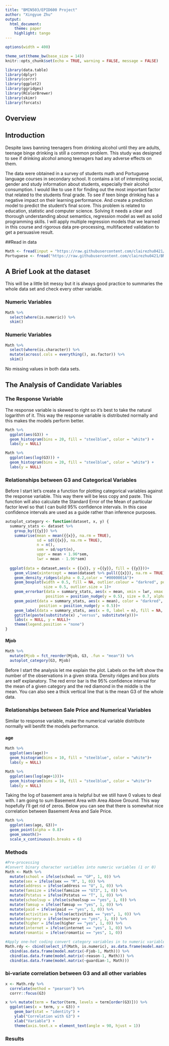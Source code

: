 ```yaml
---
title: "BMIN503/EPID600 Project"
author: "Xingyue Zhu"
output: 
  html_document:
    theme: paper 
    highlight: tango
---
```

```r
options(width = 400)
```  
```r
theme_set(theme_bw(base_size = 14))
knitr::opts_chunk$set(echo = TRUE, warning = FALSE, message = FALSE)
```

```r
library(data.table)
library(dplyr)
library(corrr)
library(ggplot2)
library(ggridges)
library(RColorBrewer)
library(skimr)
library(forcats)
```

## Overview

## Introduction 
Despite laws banning teenagers from drinking alcohol until they are adults, teenage binge drinking is still a common problem. This study was designed to see if drinking alcohol among teenagers had any adverse effects on them.

The data were obtained in a survey of students math and Portuguese language courses in secondary school. It contains a lot of interesting social, gender and study information about students, especially their alcohol consumption. I would like to use it for finding out the most important factor that related to the students final grade. To see if teen binge drinking has a negative impact on their learning performance. And create a prediction model to predict the student's final score. This problem is related to education, statistic and computer science. Solving it needs a clear and thorough understanding about semantics, regression model as well as solid programming skills. I will apply multiple regression models that we learned in this course and rigorous data pre-processing, multifaceted validation to get a persuasive result.

##Read in data
```r
Math <- fread(input = "https://raw.githubusercontent.com/clairezhu0421/BMIN503_Final_Project/master/raw_data/student-mat.csv", sep = ",", header = T)
Portuguese <- fread("https://raw.githubusercontent.com/clairezhu0421/BMIN503_Final_Project/master/raw_data/student-por.csv", sep = ",", header = T)
```

## A Brief Look at the dataset
This will be a little bit messy but it is always good practice to summaries the whole data set and check every other variable.

### Numeric Variables
```r
Math %>% 
  select(where(is.numeric)) %>% 
  skim()
```

### Numeric Variables
```r
Math %>% 
  select(where(is.character)) %>% 
  mutate(across(.cols = everything(), as.factor)) %>%
  skim()
```

No missing values in both data sets.

## The Analysis of Candidate Variables

### The Response Variable
The response variable is skewed to right so it's best to take the natural logarithm of it. This way the response variable is distributed normally and this makes the models perform better.

```r
Math %>% 
  ggplot(aes(G3)) +
  geom_histogram(bins = 20, fill = "steelblue", color = "white") +
  labs(y = NULL)

Math %>% 
  ggplot(aes(log(G3))) +
  geom_histogram(bins = 20, fill = "steelblue", color = "white") +
  labs(y = NULL)
```

### Relationships between G3 and Categorical Variables
Before I start let's create a function for plotting categorical variables against the response variable. This way there will be less copy and paste. This function will also calculate the Standard Error of the Mean of particular factor level so that I can build 95% confidence intervals. In this case confidence intervals are used as a guide rather than inference purposes.

```r
autoplot_category <- function(dataset, x, y) {
  summary_stats <- dataset %>% 
    group_by({{y}}) %>% 
    summarise(mean = mean({{x}}, na.rm = TRUE),
              sd = sd({{x}}, na.rm = TRUE),
              n = n(),
              sem = sd/sqrt(n),
              uppr = mean + 1.96*sem,
              lwr = mean - 1.96*sem)
  
  ggplot(data = dataset,aes(x = {{x}}, y ={{y}}, fill = {{y}}))+
    geom_vline(xintercept = mean(dataset %>% pull({{x}}), na.rm = TRUE), size = 1.5, alpha = 0.2)+
    geom_density_ridges(alpha = 0.2,color = "#0000001A")+
    geom_boxplot(width = 0.5, fill = NA, outlier.colour = "darkred", position = position_nudge(y = 0.5),
                 size = 0.5, outlier.size = 1)+
    geom_errorbar(data = summary_stats, aes(x = mean, xmin = lwr, xmax = uppr ), width = 0.5, color = "darkred",
                  position = position_nudge(y = 0.5), size = 0.7, alpha = 0.9)+
    geom_point(data = summary_stats, aes(x = mean), color = "darkred", shape = 18, size = 2,
               position = position_nudge(y = 0.5))+
    geom_label(data = summary_stats, aes(x = 0, label = n), fill = NA, position = position_nudge(y = 0.5))+
    ggtitle(paste(substitute(x) ,"versus", substitute(y)))+
    labs(x = NULL, y = NULL)+
    theme(legend.position = "none")
}

```

#### Mjob

```r
Math %>% 
  mutate(Mjob = fct_reorder(Mjob, G3, .fun = "mean")) %>% 
  autoplot_category(G3, Mjob)
```
Before I start the analysis let me explain the plot. Labels on the left show the number of the observations in a given strata. Density ridges and box plots are self explanatory. The red error bar is the 95% confidence interval for the mean of a given category and the red diamond in the middle is the mean. You can also see a thick vertical line that is the mean G3 of the whole data.

### Relationships between Sale Price and Numerical Variables
Similar to response variable, make the numerical variable distribute normally will benifit the models performance.

#### age

```r
Math %>% 
  ggplot(aes(age))+
  geom_histogram(bins = 10, fill = "steelblue", color = "white")+
  labs(y = NULL)

Math %>% 
  ggplot(aes(log(age+1)))+
  geom_histogram(bins = 10, fill = "steelblue", color = "white")+
  labs(y = NULL)
```

Taking the log of basement area is helpful but we still have 0 values to deal with. I am going to sum Basement Area with Area Above Ground. This way hopefully I'll get rid of zeros. Below you can see that there is somewhat nice correlation between Basement Area and Sale Price.

```r
Math %>% 
  ggplot(aes(age, G3))+
  geom_point(alpha = 0.8)+
  geom_smooth()+
  scale_x_continuous(n.breaks = 6)
```

### Methods

```r
#Pre-processing
#Convert binary character variables into numeric variables (1 or 0)
Math <- Math %>% 
  mutate(school = ifelse(school == "GP", 1, 0)) %>%
  mutate(sex = ifelse(sex == "M", 1, 0)) %>%
  mutate(address = ifelse(address == "U", 1, 0)) %>%
  mutate(famsize = ifelse(famsize == "GT3", 1, 0)) %>%
  mutate(Pstatus = ifelse(Pstatus == "T", 1, 0)) %>%
  mutate(schoolsup = ifelse(schoolsup == "yes", 1, 0)) %>%
  mutate(famsup = ifelse(famsup == "yes", 1, 0)) %>%
  mutate(paid = ifelse(paid == "yes", 1, 0)) %>%
  mutate(activities = ifelse(activities == "yes", 1, 0)) %>%
  mutate(nursery = ifelse(nursery == "yes", 1, 0)) %>%
  mutate(higher = ifelse(higher == "yes", 1, 0)) %>%
  mutate(internet = ifelse(internet == "yes", 1, 0)) %>%
  mutate(romantic = ifelse(romantic == "yes", 1, 0))

#Apply one-hot coding convert category variables in to numeric variables
Math.rdy <- cbind(select_if(Math, is.numeric), as.data.frame(model.matrix(~Mjob-1, Math))) %>%
  cbind(as.data.frame(model.matrix(~Fjob-1, Math))) %>%
  cbind(as.data.frame(model.matrix(~reason-1, Math))) %>%
  cbind(as.data.frame(model.matrix(~guardian-1, Math)))
```

### bi-variate correlation between G3 and all other variables
```r
x <- Math.rdy %>% 
  correlate(method = "pearson") %>% 
  corrr::focus(G3)

x %>% mutate(term = factor(term, levels = term[order(G3)])) %>%
  ggplot(aes(x = term, y = G3)) +
    geom_bar(stat = "identity") +
    ylab("Correlation with G3") +
    xlab("Variable") +
    theme(axis.text.x = element_text(angle = 90, hjust = 1))
```



### Results

